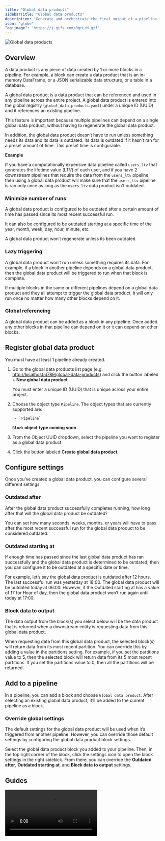 ```yaml
---
title: "Global data products"
sidebarTitle: "Global data products"
description: "Generate and orchestrate the final output of a pipeline (aka data product). Data products can be globally referenced from any pipeline and its data output can be used in any block."
icon: "globe"
"og:image": "https://j.gifs.com/0grLrN.gif"
---
```



<img
    noZoom
    class="hero inline"
    alt="Global data products"
    src="https://j.gifs.com/0grLrN.gif"
/>

## Overview

A data product is any piece of data created by 1 or more blocks in a pipeline.
For example, a block can create a data product that is an in-memory DataFrame,
or a JSON serializable data structure, or a table in a database.

A global data product is a data product that can be referenced and used in any pipeline across the
entire project.
A global data product is entered into the global registry (`global_data_products.yaml`)
under a unique ID (UUID) and it references an existing pipeline.

This feature is important because multiple pipelines can depend on a single global data product,
without having to regenerate the global data product.

In addition, the global data product doesn’t have to run unless something needs its data and
its data is outdated. Its data is outdated if it hasn’t ran for a preset amount of time.
This preset time is configurable.

<b>Example</b>

If you have a computationally expensive data pipeline called `users_ltv`
that generates the lifetime value (LTV) of each user, and if you have 2 downstream pipelines
that require the data from the `users_ltv` pipeline, then using a global data product
will make sure that the `users_ltv` pipeline is ran only once as long as the `users_ltv`
data product isn’t outdated.

### Minimize number of runs

A global data product is configured to be outdated after a certain amount of time has passed
since its most recent successful run.

It can also be configured to be outdated starting at a specific time of the
year, month, week, day, hour, minute, etc.

A global data product won’t regenerate unless its been outdated.

### Lazy triggering

A global data product won’t run unless something requires its data. For example, if a block in
another pipeline depends on a global data product, then the global data product will be triggered
to run when that block is complete.

If multiple blocks in the same or different pipelines depend on a global data product and they
all attempt to trigger the global data product, it will only run once no matter how many other
blocks depend on it.

### Global referencing

A global data product can be added as a block in any pipeline.
Once added, any other blocks in that pipeline can depend on it or it can depend on other blocks.

## Register global data product

<Note>
    You must have at least 1 pipeline already created.
</Note>

1. Go to the global data products list page (e.g. <http://localhost:6789/global-data-products>)
    and click the button labeled <b>+ New global data product</b>.

    You must enter a unique ID (UUID) that is unique across your entire project.
1. Choose the object type `Pipeline`.
    The object types that are currently supported are:

        - `Pipeline`

    **`Block` object type coming soon.**
1. From the Object UUID dropdown, select the pipeline you want to register as a global data product.
1. Click the button labeled <b>Create global data product</b>.

## Configure settings

Once you’ve created a global data product, you can configure several different settings.

### Outdated after

After the global data product successfully completes running,
how long after that will the global data product be outdated?

You can set how many seconds, weeks, months, or years will have to pass
after the most recent successful run for the global data product to be considered outdated.

### Outdated starting at

If enough time has passed since the last global data product has ran successfully and
the global data product is determined to be outdated,
then you can configure it to be outdated at a specific date or time.

For example, let’s say the global data product is outdated after 12 hours.
The last successful run was yesterday at 18:00.
The global data product will be outdated today at 06:00.
However, if the Outdated starting at has a value of 17 for Hour of day,
then the global data product won’t run again until today at 17:00.

### Block data to output

The data output from the block(s) you select below will be the data product that is returned
when a downstream entity is requesting data from this global data product.

When requesting data from this global data product,
the selected block(s) will return data from its most recent partition.
You can override this by adding a value in the partitions setting.
For example, if you set the partitions value to 5,
then the selected block will return data from its 5 most recent partitions.
If you set the partitions value to 0, then all the partitions will be returned.

## Add to a pipeline

In a pipeline, you can add a block and choose `Global data product`.
After selecting an existing global data product, it’ll be added to the current pipeline as
a block.

### Override global settings

The default settings for the global data product will be used when it’s triggered from
another pipeline. However, you can override those default settings by configuring the
global data product block settings.

Select the global data product block you added to your pipeline.
Then, in the top right corner of the block, click the settings icon to open the block settings
in the right sidekick. From there, you can override the
<b>Outdated after</b>, <b>Outdated starting at</b>, and <b>Block data to output</b> settings.

## Guides

<video
    controls
    className="w-full aspect-video"
    src="https://github.com/mage-ai/assets/raw/main/global-data-products/overview.mp4">
</video>
